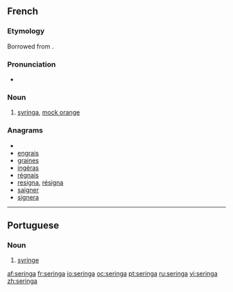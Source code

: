 ==French==
===Etymology===
Borrowed from {{etyl|la|fr}} {{term|syringa}}.

===Pronunciation===
*{{IPA|/s(ə)ʁɛ̃ɡa/|lang=fr}}

===Noun===
{{fr-noun|m}}

# {{plants|lang=fr}} [[syringa]], [[mock orange]]

===Anagrams===
* {{alphagram|aeginrs}}
* [[engrais#French|engrais]]
* [[graines#French|graines]]
* [[ingéras#French|ingéras]]
* [[régnais#French|régnais]]
* [[resigna#French|resigna]], [[résigna#French|résigna]]
* [[saigner#French|saigner]]
* [[signera#French|signera]]

----

==Portuguese==

===Noun===
{{pt-noun-f}}

# [[syringe]]

[[af:seringa]]
[[fr:seringa]]
[[io:seringa]]
[[oc:seringa]]
[[pt:seringa]]
[[ru:seringa]]
[[vi:seringa]]
[[zh:seringa]]